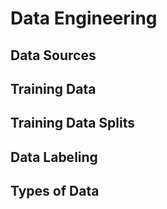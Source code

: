 # Data Engineering

## Data Sources

## Training Data

## Training Data Splits

## Data Labeling

## Types of Data

